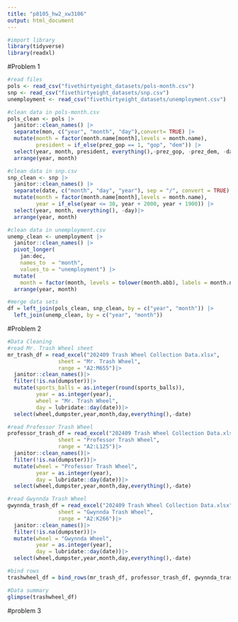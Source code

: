 ```yaml
---
title: "p8105_hw2_xw3106"
output: html_document
---
```


```r
#import library
library(tidyverse)
library(readxl)
```

#Problem 1
```r
#read files
pols <- read_csv("fivethirtyeight_datasets/pols-month.csv")
snp <- read_csv("fivethirtyeight_datasets/snp.csv")
unemployment <- read_csv("fivethirtyeight_datasets/unemployment.csv")

#clean data in pols-month.csv
pols_clean <- pols |>
  janitor::clean_names() |>
  separate(mon, c("year", "month", "day"),convert= TRUE) |>
  mutate(month = factor(month.name[month],levels = month.name),
         president = if_else(prez_gop == 1, "gop", "dem")) |>
  select(year, month, president, everything(),-prez_gop, -prez_dem, -day)|>
  arrange(year, month)

#clean data in snp.csv
snp_clean <- snp |>
  janitor::clean_names() |>
  separate(date, c("month", "day", "year"), sep = "/", convert = TRUE) |>
  mutate(month = factor(month.name[month],levels = month.name),
         year = if_else(year <= 30, year + 2000, year + 1900)) |>
  select(year, month, everything(), -day)|>
  arrange(year, month)

#clean data in unemployment.csv
unemp_clean <- unemployment |>
  janitor::clean_names() |>
  pivot_longer(
    jan:dec,
    names_to  = "month",
    values_to = "unemployment") |>
  mutate(
    month = factor(month, levels = tolower(month.abb), labels = month.name))|>
  arrange(year, month)

#merge data sets
df = left_join(pols_clean, snp_clean, by = c("year", "month")) |>
  left_join(unemp_clean, by = c("year", "month"))
```

#Problem 2
```r
#Data Cleaning
#read Mr. Trash Wheel sheet
mr_trash_df = read_excel("202409 Trash Wheel Collection Data.xlsx",
                sheet = "Mr. Trash Wheel",
                range = "A2:M655")|>
  janitor::clean_names()|>
  filter(!is.na(dumpster))|>
  mutate(sports_balls = as.integer(round(sports_balls)),
         year = as.integer(year),
         wheel = "Mr. Trash Wheel",
         day = lubridate::day(date))|>
  select(wheel,dumpster,year,month,day,everything(),-date)

#read Professor Trash Wheel 
professor_trash_df = read_excel("202409 Trash Wheel Collection Data.xlsx",
                sheet = "Professor Trash Wheel",
                range = "A2:L125")|>
  janitor::clean_names()|>
  filter(!is.na(dumpster))|>
  mutate(wheel = "Professor Trash Wheel",
         year = as.integer(year),
         day = lubridate::day(date))|>
  select(wheel,dumpster,year,month,day,everything(),-date)

#read Gwynnda Trash Wheel 
gwynnda_trash_df = read_excel("202409 Trash Wheel Collection Data.xlsx",
                sheet = "Gwynnda Trash Wheel",
                range = "A2:K266")|>
  janitor::clean_names()|>
  filter(!is.na(dumpster))|>
  mutate(wheel = "Gwynnda Wheel",
         year = as.integer(year),
         day = lubridate::day(date))|>
  select(wheel,dumpster,year,month,day,everything(),-date)

#bind rows
trashwheel_df = bind_rows(mr_trash_df, professor_trash_df, gwynnda_trash_df)
```

```r
#Data summary
glimpse(trashwheel_df)
```

#problem 3
```r

```

